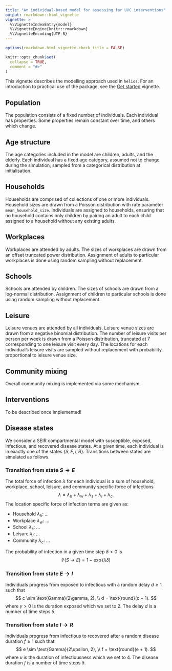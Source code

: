 ```yaml
---
title: "An individual-based model for assessing far UVC interventions"
output: rmarkdown::html_vignette
vignette: >
  %\VignetteIndexEntry{model}
  %\VignetteEngine{knitr::rmarkdown}
  %\VignetteEncoding{UTF-8}
---
```


```r
options(rmarkdown.html_vignette.check_title = FALSE)

knitr::opts_chunk$set(
  collapse = TRUE,
  comment = "#>"
)
```

This vignette describes the modelling approach used in `helios`.
For an introduction to practical use of the package, see the [Get started](https://mrc-ide.github.io/helios/articles/helios.html) vignette.

## Population

The population consists of a fixed number of individuals.
Each individual has properties.
Some properties remain constant over time, and others which change.

## Age structure

The age categories included in the model are children, adults, and the elderly.
Each individual has a fixed age category, assumed not to change during the simulation, sampled from a categorical distribution at initialisation.

## Households

Households are comprised of collections of one or more individuals.
Household sizes are drawn from a Poisson distribution with rate parameter `mean_household_size`.
Individuals are assigned to households, ensuring that no household contains only children by pairing an adult to each child assigned to a household without any existing adults.

## Workplaces

Workplaces are attended by adults.
The sizes of workplaces are drawn from an offset truncated power distribution.
Assignment of adults to particular workplaces is done using random sampling without replacement.

## Schools

Schools are attended by children.
The sizes of schools are drawn from a log-normal distribution.
Assignment of children to particular schools is  done using random sampling without replacement.

## Leisure

Leisure venues are attended by all individuals.
Leisure venue sizes are drawn from a negative binomial distribution.
The number of leisure visits per person per week is drawn from a Poisson distribution, truncated at 7 corresponding to one leisure visit every day.
The locations for each individual's leisure visits are sampled without replacement with probability proportional to leisure venue size.

## Community mixing

Overall community mixing is implemented via some mechanism.

## Interventions

To be described once implemented!

## Disease states

We consider a SEIR compartmental model with susceptible, exposed, infectious, and recovered disease states.
At a given time, each individual is in exactly one of the states $\{S, E, I, R\}$.
Transitions between states are simulated as follows.

### Transition from state $S \to E$

The total force of infection $\lambda$ for each individual is a sum of household, workplace, school, leisure, and community specific force of infections
$$
\lambda = \lambda_h + \lambda_w + \lambda_s + \lambda_l + \lambda_c.
$$
The location specific force of infection terms are given as:

* Household $\lambda_h$: ...
* Workplace  $\lambda_w$: ...
* School $\lambda_s$: ...
* Leisure $\lambda_l$: ...
* Community $\lambda_c$: ...

The probability of infection in a given time step $\delta > 0$ is
$$
\mathbb{P}(S \to E) = 1 - \exp(\lambda \delta)
$$

### Transition from state $E \to I$

Individuals progress from exposed to infectious with a random delay $d \geq 1$ such that
$$
c \sim \text{Gamma}(2\gamma, 2), \\
d = \text{round}(c + 1).
$$
where $\gamma > 0$ is the duration exposed which we set to 2.
The delay $d$ is a number of time steps $\delta$.

### Transition from state $I \to R$

Individuals progress from infectious to recovered after a random disease duration $f \geq 1$ such that
$$
e \sim \text{Gamma}(2\upsilon, 2), \\
f = \text{round}(e + 1).
$$
where $\upsilon$ is the duration of infectiousness which we set to 4.
The disease duration $f$ is a number of time steps $\delta$.
